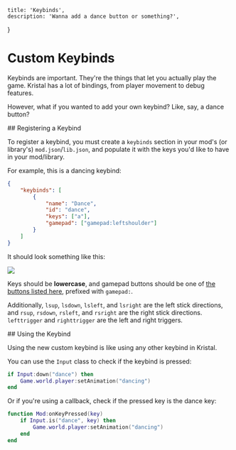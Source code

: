 
    title: 'Keybinds',
    description: 'Wanna add a dance button or something?',
}

# Custom Keybinds

<Box>

Keybinds are important. They're the things that let you actually play the game.
Kristal has a lot of bindings, from player movement to debug features.

However, what if you wanted to add your own keybind? Like, say, a dance button?

</Box>

<Box>
## Registering a Keybind

To register a keybind, you must create a `keybinds` section in your mod's (or library's) `mod.json`/`lib.json`,
and populate it with the keys you'd like to have in your mod/library.

For example, this is a dancing keybind:

```json
{
    "keybinds": [
        {
            "name": "Dance",
            "id": "dance",
            "keys": ["a"],
            "gamepad": ["gamepad:leftshoulder"]
        }
    ]
}
```

It should look something like this:

![](/wiki/dance_bind.png)

Keys should be **lowercase**, and gamepad buttons should be one of [the buttons listed here](https://love2d.org/wiki/GamepadButton), prefixed with `gamepad:`.

Additionally, `lsup`, `lsdown`, `lsleft`, and `lsright` are the left stick directions, and `rsup`, `rsdown`, `rsleft`, and `rsright` are the right stick directions. `lefttrigger` and `righttrigger` are the left and right triggers.

</Box>

<Box>
## Using the Keybind

Using the new custom keybind is like using any other keybind in Kristal.

You can use the `Input` class to check if the keybind is pressed:

```lua
if Input:down("dance") then
    Game.world.player:setAnimation("dancing")
end
```

Or if you're using a callback, check if the pressed key is the dance key:

```lua
function Mod:onKeyPressed(key)
    if Input.is("dance", key) then
        Game.world.player:setAnimation("dancing")
    end
end
```

</Box>